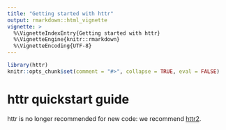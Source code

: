 ```yaml
---
title: "Getting started with httr"
output: rmarkdown::html_vignette
vignette: >
  %\VignetteIndexEntry{Getting started with httr}
  %\VignetteEngine{knitr::rmarkdown}
  %\VignetteEncoding{UTF-8}
---
```


```r
library(httr)
knitr::opts_chunk$set(comment = "#>", collapse = TRUE, eval = FALSE)
```

# httr quickstart guide

httr is no longer recommended for new code: we recommend [httr2](https://httr2.r-lib.org).
